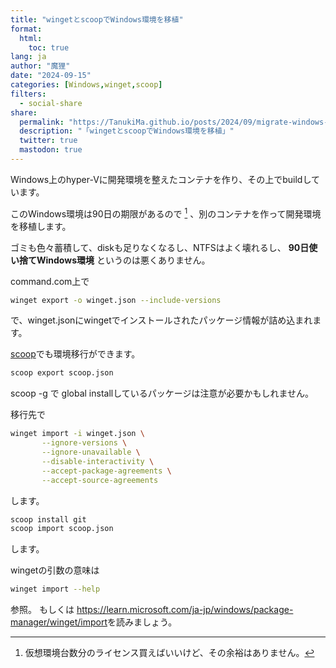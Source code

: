 ```yaml
---
title: "wingetとscoopでWindows環境を移植"
format:
  html:
    toc: true
lang: ja
author: "魔狸"
date: "2024-09-15"
categories: [Windows,winget,scoop]
filters:
  - social-share
share:
  permalink: "https://TanukiMa.github.io/posts/2024/09/migrate-windows-env-w-winget.html"
  description: "「wingetとscoopでWindows環境を移植」"
  twitter: true
  mastodon: true
---
```

Windows上のhyper-Vに開発環境を整えたコンテナを作り、その上でbuildしています。

このWindows環境は90日の期限があるので [^longnote] 、別のコンテナを作って開発環境を移植します。

[^longnote]: 仮想環境台数分のライセンス買えばいいけど、その余裕はありません。

ゴミも色々蓄積して、diskも足りなくなるし、NTFSはよく壊れるし、
**90日使い捨てWindows環境** というのは悪くありません。

command.com上で
```bash
winget export -o winget.json --include-versions
```
で、winget.jsonにwingetでインストールされたパッケージ情報が詰め込まれます。


[scoop](https://scoop.sh/)でも環境移行ができます。
```bash
scoop export scoop.json
```
scoop -g で global installしているパッケージは注意が必要かもしれません。

移行先で
```bash
winget import -i winget.json \
	   --ignore-versions \
	   --ignore-unavailable \
	   --disable-interactivity \
	   --accept-package-agreements \
	   --accept-source-agreements
```
します。


```bash
scoop install git
scoop import scoop.json
```
します。

wingetの引数の意味は
```bash
winget import --help
```
参照。
もしくは
[https://learn.microsoft.com/ja-jp/windows/package-manager/winget/import](https://learn.microsoft.com/ja-jp/windows/package-manager/winget/import)を読みましょう。
